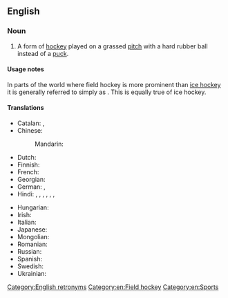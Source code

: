 ==English==
{{wikipedia}}

===Noun===
{{en-noun|-}}

# A form of [[hockey]] played on a grassed [[pitch]] with a hard rubber ball instead of a [[puck]].

====Usage notes====
In parts of the world where field hockey is more prominent than [[ice hockey]] it is generally referred to simply as {{m|en|hockey}}. This is equally true of ice hockey.

====Translations====
{{trans-top|form of hockey}}
* Catalan: {{t+|ca|hoquei sobre herba|m}}, {{t+|ca|hoquei}}
* Chinese:
*: Mandarin: {{t+|cmn|曲棍球|tr=qūgùnqiú|sc=Hani}}
* Dutch: {{t+|nl|hockey|n}}
* Finnish: {{t+|fi|maahockey}}
* French: {{t+|fr|hockey sur gazon|m}}
* Georgian: {{t|ka|ბალახის ჰოკეი}}
* German: {{t+|de|Hockey|n}}, {{t|de|Feldhockey|n}}
* Hindi: {{t|hi|हॉकी|m}}, {{t+|hi|हाकी|m}}, {{t|hi|हकी}}, {{t|hi|होकी|m}}, {{t|hi|फ़ील्ड हॉकी|m}}, {{t|hi|फील्ड हॉकी|m}}, {{t|hi|मैदानी हॉकी|m}}
{{trans-mid}}
* Hungarian: {{t+|hu|gyeplabda}}
* Irish: {{t|ga|haca|m}}
* Italian: {{t|it|hockey su prato|m}}
* Japanese: {{t+|ja|フィールドホッケー|tr=fīrudohokkē|sc=Jpan}}
* Mongolian: {{t|mn|талбайн хоккей|sc=Cyrl}}
* Romanian: {{t|ro|hochei pe iarbă|n}}
* Russian: {{t|ru|хокке́й на траве́|m}}
* Spanish: {{t|es|hockey sobre hierba|m}}
* Swedish: {{t+|sv|landhockey|c}}
* Ukrainian: {{t|uk|хокей на траві|m}}
{{trans-bottom}}

[[Category:English retronyms]]
[[Category:en:Field hockey]]
[[Category:en:Sports]]